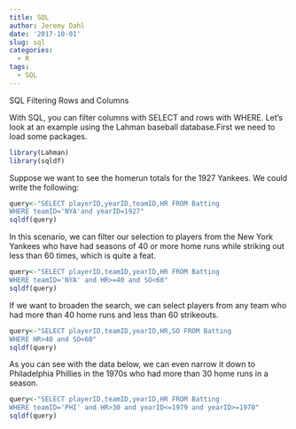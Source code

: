 ```yaml
---
title: SQL
author: Jeremy Dahl
date: '2017-10-01'
slug: sql
categories:
  - R
tags:
  - SQL
---
```


SQL
Filtering Rows and Columns

With SQL, you can filter columns with SELECT and rows with WHERE. Let's look at an example using the Lahman baseball database.First we need to load some packages.

```r
library(Lahman)
library(sqldf)
```

Suppose we want to see the homerun totals for the 1927 Yankees. We could write the following:

```r
query<-"SELECT playerID,yearID,teamID,HR FROM Batting
WHERE teamID='NYA'and yearID=1927"
sqldf(query)
```

In this scenario, we can filter our selection to players from the New York Yankees who have had seasons of 40 or more home runs while striking out less than 60 times, which is quite a feat.

```r
query<-"SELECT playerID,teamID,yearID,HR FROM Batting
WHERE teamID='NYA' and HR>=40 and SO<60"
sqldf(query)
```

If we want to broaden the search, we can select players from any team who had more than 40 home runs and less than 60 strikeouts.

```r
query<-"SELECT playerID,teamID,yearID,HR,SO FROM Batting
WHERE HR>40 and SO<60"
sqldf(query)
```

As you can see with the data below, we can even narrow it down to Philadelphia Phillies in the 1970s who had more than 30 home runs in a season.

```r
query<-"SELECT playerID,teamID,yearID,HR FROM Batting
WHERE teamID='PHI' and HR>30 and yearID<=1979 and yearID>=1970"
sqldf(query)
```

